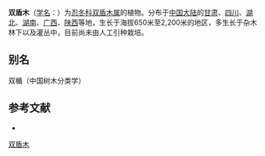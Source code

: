 {{Speciesbox
| name = 双盾木
| status = 
| status_system = 
| image = DipeltaFloribunda.jpg
| genus = Dipelta
| species = floribunda
| authority = Maxim.
}}

'''双盾木'''（[[学名|学名]]：{{lang|la|''Dipelta floribunda''}}）为[[忍冬科|忍冬科]][[双盾木属|双盾木属]]的植物。分布于[[中国大陆|中国大陆]]的[[甘肃|甘肃]]、[[四川|四川]]、[[湖北|湖北]]、[[湖南|湖南]]、[[广西|广西]]、[[陕西|陕西]]等地，生长于海拔650米至2,200米的地区，多生长于杂木林下以及灌丛中，目前尚未由人工引种栽培。

== 别名 ==
双楯（中国树木分类学）

== 参考文献 ==
<div class="references-small">
* {{cite web| url =http://www.bioinfo.cn/db05/KmzwSpecies.php?action=view&id=3227| title =双盾木| work =《中国高等植物数据库全库》| publisher =中国科学院微生物研究所| author =昆明植物研究所| accessdate =2009-02-24| deadurl =yes| archiveurl =https://web.archive.org/web/20160305052752/http://www.bioinfo.cn/db05/KmzwSpecies.php?action=view&id=3227| archivedate =2016-03-05}}
</div>
{{Taxonbar|from=Q3708855}}

[[Category:双盾木属|双盾木]]


{{植物小作品}}
